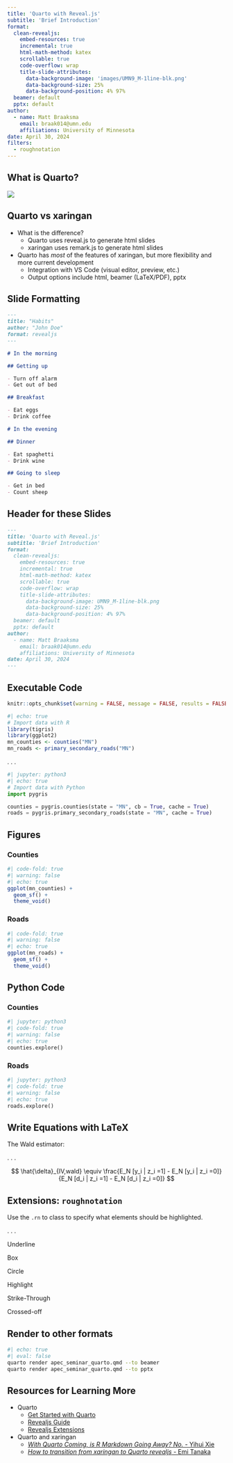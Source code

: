 ```yaml
---
title: 'Quarto with Reveal.js'
subtitle: 'Brief Introduction'
format: 
  clean-revealjs:
    embed-resources: true
    incremental: true
    html-math-method: katex
    scrollable: true
    code-overflow: wrap
    title-slide-attributes: 
      data-background-image: 'images/UMN9_M-1line-blk.png'
      data-background-size: 25%
      data-background-position: 4% 97%
  beamer: default
  pptx: default
author:
  - name: Matt Braaksma
    email: braak014@umn.edu
    affiliations: University of Minnesota
date: April 30, 2024
filters:
  - roughnotation
---
```



## What is Quarto?

![](images/Screenshot 2024-04-29 at 2.45.52 PM.png)

## Quarto vs xaringan

- What is the difference? 
  - Quarto uses reveal.js to generate html slides 
  - xaringan uses remark.js to generate html slides

- Quarto has *most* of the features of xaringan, but more flexibility and more current development
  - Integration with VS Code (visual editor, preview, etc.)
  - Output options include html, beamer (LaTeX/PDF), pptx



## Slide Formatting

```.markdown
---
title: "Habits"
author: "John Doe"
format: revealjs
---

# In the morning

## Getting up

- Turn off alarm
- Get out of bed

## Breakfast

- Eat eggs
- Drink coffee

# In the evening

## Dinner

- Eat spaghetti
- Drink wine

## Going to sleep

- Get in bed
- Count sheep
```

## Header for these Slides

```.markdown
---
title: 'Quarto with Reveal.js'
subtitle: 'Brief Introduction'
format: 
  clean-revealjs:
    embed-resources: true
    incremental: true
    html-math-method: katex
    scrollable: true
    code-overflow: wrap
    title-slide-attributes: 
      data-background-image: UMN9_M-1line-blk.png
      data-background-size: 25%
      data-background-position: 4% 97%
  beamer: default
  pptx: default
author:
  - name: Matt Braaksma
    email: braak014@umn.edu
    affiliations: University of Minnesota
date: April 30, 2024
---
```

## Executable Code

```r
knitr::opts_chunk$set(warning = FALSE, message = FALSE, results = FALSE) 
```

```r
#| echo: true
# Import data with R
library(tigris)
library(ggplot2)
mn_counties <- counties("MN")
mn_roads <- primary_secondary_roads("MN")
```

. . .

```python
#| jupyter: python3
#| echo: true
# Import data with Python
import pygris

counties = pygris.counties(state = "MN", cb = True, cache = True)
roads = pygris.primary_secondary_roads(state = "MN", cache = True)
```


## Figures

::: {.panel-tabset}

### Counties

```r
#| code-fold: true
#| warning: false
#| echo: true
ggplot(mn_counties) + 
  geom_sf() + 
  theme_void()
```

### Roads

```r
#| code-fold: true
#| warning: false
#| echo: true
ggplot(mn_roads) + 
  geom_sf() + 
  theme_void()
```

:::

## Python Code

::: {.panel-tabset}

### Counties

```python
#| jupyter: python3
#| code-fold: true
#| warning: false
#| echo: true
counties.explore()
```

### Roads

```python
#| jupyter: python3
#| code-fold: true
#| warning: false
#| echo: true
roads.explore()
```

:::


## Write Equations with LaTeX

The Wald estimator:

. . .

$$
\hat{\delta}_{IV,wald} \equiv \frac{E_N [y_i | z_i =1] - E_N [y_i | z_i =0]}{E_N [d_i | z_i =1] - E_N [d_i | z_i =0]}
$$


## Extensions: `roughnotation`

Use the `.rn` to class to specify what elements should be highlighted.

. . . 

[Underline]{.rn rn-type=underline rn-color=red}

[Box]{.rn rn-type=box rn-color=purple}

[Circle]{.rn rn-type=circle rn-color=blue}

[Highlight]{.rn rn-type=highlight}

[Strike-Through]{.rn rn-type=strike-through rn-color=green}

[Crossed-off]{.rn rn-type=crossed-off rn-color=orange}



## Render to other formats

```bash
#| echo: true 
#| eval: false
quarto render apec_seminar_quarto.qmd --to beamer
quarto render apec_seminar_quarto.qmd --to pptx
```

## Resources for Learning More

- Quarto
  - [Get Started with Quarto](https://quarto.org/docs/get-started/)
  - [Revealjs Guide](https://quarto.org/docs/presentations/revealjs/)
  - [Revealjs Extensions](https://quarto.org/docs/extensions/listing-revealjs.html)

- Quarto and xaringan
  - [*With Quarto Coming, is R Markdown Going Away? No.* - Yihui Xie](https://yihui.org/en/2022/04/quarto-r-markdown/)
  - [*How to transition from xaringan to Quarto revealjs* - Emi Tanaka](https://emitanaka.org/blog/2022-07-11-transitioning-from-xaringan-to-quarto-revealjs/transitioning-from-xaringan-to-quarto-revealjs.html)